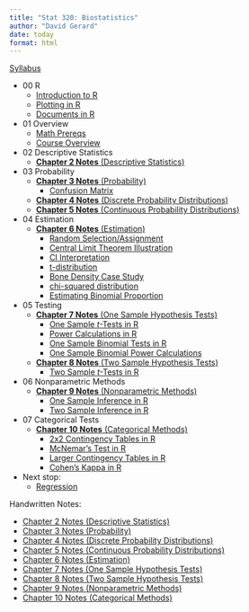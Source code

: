 ```yaml
---
title: "Stat 320: Biostatistics"
author: "David Gerard"
date: today
format: html
---
```


[Syllabus](syllabus.qmd)

- 00 R
  - [Introduction to R](./01_r/01_r_intro.qmd)
  - [Plotting in R](./01_r/01_ggplot.qmd)
  - [Documents in R](./01_r/01_quarto.qmd)
- 01 Overview
  - [Math Prereqs](./00_course_outline/00_math_prereqs.qmd)
  - [Course Overview](./00_course_outline/00_overview.qmd)
- 02 Descriptive Statistics
  - [**Chapter 2 Notes** (Descriptive Statistics)](./02_descriptive/02_notes.qmd)
- 03 Probability
  - [**Chapter 3 Notes** (Probability)](./03_prob/03_notes.qmd)
    - [Confusion Matrix](./03_prob/03_confusion.qmd)
  - [**Chapter 4 Notes** (Discrete Probability Distributions)](./03_prob/04_notes.qmd)
  - [**Chapter 5 Notes** (Continuous Probability Distributions)](./03_prob/05_notes.qmd)
- 04 Estimation
  - [**Chapter 6 Notes** (Estimation)](./04_est/06_notes.qmd)
    - [Random Selection/Assignment](./04_est/04_sample.qmd)
    - [Central Limit Theorem Illustration](./04_est/04_clt.qmd)
    - [CI Interpretation](./04_est/04_figs/ci_graphic.png)
    - [t-distribution](./04_est/04_t.qmd)
    - [Bone Density Case Study](./04_est/04_boneden.qmd)
    - [chi-squared distribution](./04_est/04_chi2.qmd)
    - [Estimating Binomial Proportion](./04_est/04_binom.qmd)
- 05 Testing
  - [**Chapter 7 Notes** (One Sample Hypothesis Tests)](./05_tests/07_notes.qmd)
    - [One Sample $t$-Tests in R](./05_tests/05_ttest.qmd)
    - [Power Calculations in R](./05_tests/05_power.qmd)
    - [One Sample Binomial Tests in R](./05_tests/05_binom.qmd)
    - [One Sample Binomial Power Calculations](./05_tests/05_binom_power.qmd)
  - [**Chapter 8 Notes** (Two Sample Hypothesis Tests)](./05_tests/08_notes.qmd)
    - [Two Sample $t$-Tests in R](./05_tests/05_two_sample_t.qmd)
- 06 Nonparametric Methods
  - [**Chapter 9 Notes** (Nonparametric Methods)](./06_nonparametric/09_notes.qmd)
    - [One Sample Inference in R](./06_nonparametric/06_wilcoxin_1.qmd)
    - [Two Sample Inference in R](./06_nonparametric/06_wilcoxin_2.qmd)
- 07 Categorical Tests
  - [**Chapter 10 Notes** (Categorical Methods)](./07_cat/10_notes.qmd)
    - [2x2 Contingency Tables in R](./07_cat/07_binom.qmd)
    - [McNemar's Test in R](./07_cat/07_mcnemar.qmd)
    - [Larger Contingency Tables in R](./07_cat/07_larger.qmd)
    - [Cohen's Kappa in R](./07_cat/07_kappa.qmd)
- Next stop: 
  - [Regression](https://dcgerard.github.io/stat_415_615/)
  
  
Handwritten Notes:

- [Chapter 2 Notes (Descriptive Statistics)](./notes/chapter2_notes.pdf)
- [Chapter 3 Notes (Probability)](./notes/chapter3_notes.pdf)
- [Chapter 4 Notes (Discrete Probability Distributions)](./notes/chapter4_notes.pdf)
- [Chapter 5 Notes (Continuous Probability Distributions)](./notes/chapter5_notes.pdf)
- [Chapter 6 Notes (Estimation)](./notes/chapter6_notes.pdf)
- [Chapter 7 Notes (One Sample Hypothesis Tests)](./notes/chapter7_notes.pdf)
- [Chapter 8 Notes (Two Sample Hypothesis Tests)](./notes/chapter8_notes.pdf)
- [Chapter 9 Notes (Nonparametric Methods)](./notes/chapter9_notes.pdf)
- [Chapter 10 Notes (Categorical Methods)](./notes/chapter10_notes.pdf)
